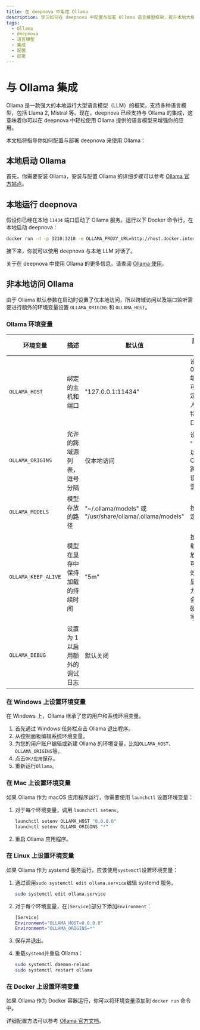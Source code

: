```yaml
---
title: 在 deepnova 中集成 Ollama
description: 学习如何在 deepnova 中配置与部署 Ollama 语言模型框架，提升本地大模型使用体验。
tags:
  - Ollama
  - deepnova
  - 语言模型
  - 集成
  - 配置
  - 部署
---
```


# 与 Ollama 集成

Ollama 是一款强大的本地运行大型语言模型（LLM）的框架，支持多种语言模型，包括 Llama 2, Mistral 等。现在，deepnova 已经支持与 Ollama 的集成，这意味着你可以在 deepnova 中轻松使用 Ollama 提供的语言模型来增强你的应用。

本文档将指导你如何配置与部署 deepnova 来使用 Ollama：

## 本地启动 Ollama

首先，你需要安装 Ollama，安装与配置 Ollama 的详细步骤可以参考 [Ollama 官方站点](https://ollama.com)。

## 本地运行 deepnova

假设你已经在本地 `11434` 端口启动了 Ollama 服务。运行以下 Docker 命令行，在本地启动 deepnova：

```bash
docker run -d -p 3210:3210 -e OLLAMA_PROXY_URL=http://host.docker.internal:11434 lobehub/lobe-chat
```

接下来，你就可以使用 deepnova 与本地 LLM 对话了。

关于在 deepnova 中使用 Ollama 的更多信息，请查阅 [Ollama 使用](/zh/docs/usage/providers/ollama)。

## 非本地访问 Ollama

由于 Ollama 默认参数在启动时设置了仅本地访问，所以跨域访问以及端口监听需要进行额外的环境变量设置 `OLLAMA_ORIGINS` 和 `OLLAMA_HOST`。

### Ollama 环境变量

| 环境变量                | 描述               | 默认值                                                      | 附加说明                          |
| ------------------- | ---------------- | -------------------------------------------------------- | ----------------------------- |
| `OLLAMA_HOST`       | 绑定的主机和端口         | "127.0.0.1:11434"                                        | 设置 0.0.0.0: 端口号 可以指定所有人访问特定端口 |
| `OLLAMA_ORIGINS`    | 允许的跨域源列表，逗号分隔    | 仅本地访问                                                    | 设置 "\*" 可以避免 CORS 跨域错误，按需设置   |
| `OLLAMA_MODELS`     | 模型存放的路径          | "\~/.ollama/models" 或 "/usr/share/ollama/.ollama/models" | 按需指定                          |
| `OLLAMA_KEEP_ALIVE` | 模型在显存中保持加载的持续时间  | "5m"                                                     | 按需加载和释放显存可以有效降低显卡压力，但会增加硬盘读写  |
| `OLLAMA_DEBUG`      | 设置为 1 以启用额外的调试日志 | 默认关闭                                                     |                               |

### 在 Windows 上设置环境变量

在 Windows 上，Ollama 继承了您的用户和系统环境变量。

1. 首先通过 Windows 任务栏点击 Ollama 退出程序。
2. 从控制面板编辑系统环境变量。
3. 为您的用户账户编辑或新建 Ollama 的环境变量，比如`OLLAMA_HOST`、`OLLAMA_ORIGINS`等。
4. 点击`OK/应用`保存。
5. 重新运行`Ollama`。

### 在 Mac 上设置环境变量

如果 Ollama 作为 macOS 应用程序运行，你需要使用 `launchctl` 设置环境变量：

1. 对于每个环境变量，调用 `launchctl setenv`。

   ```bash
   launchctl setenv OLLAMA_HOST "0.0.0.0"
   launchctl setenv OLLAMA_ORIGINS "*"
   ```

2. 重启 Ollama 应用程序。

### 在 Linux 上设置环境变量

如果 Ollama 作为 systemd 服务运行，应该使用`systemctl`设置环境变量：

1. 通过调用`sudo systemctl edit ollama.service`编辑 systemd 服务。

   ```bash
   sudo systemctl edit ollama.service
   ```

2. 对于每个环境变量，在`[Service]`部分下添加`Environment`：

   ```bash
   [Service]
   Environment="OLLAMA_HOST=0.0.0.0"
   Environment="OLLAMA_ORIGINS=*"
   ```

3. 保存并退出。

4. 重载`systemd`并重启 Ollama：

   ```bash
   sudo systemctl daemon-reload
   sudo systemctl restart ollama
   ```

### 在 Docker 上设置环境变量

如果 Ollama 作为 Docker 容器运行，你可以将环境变量添加到 `docker run` 命令中。

详细配置方法可以参考 [Ollama 官方文档](https://github.com/ollama/ollama/blob/main/docs/faq.md#how-do-i-configure-ollama-server)。
